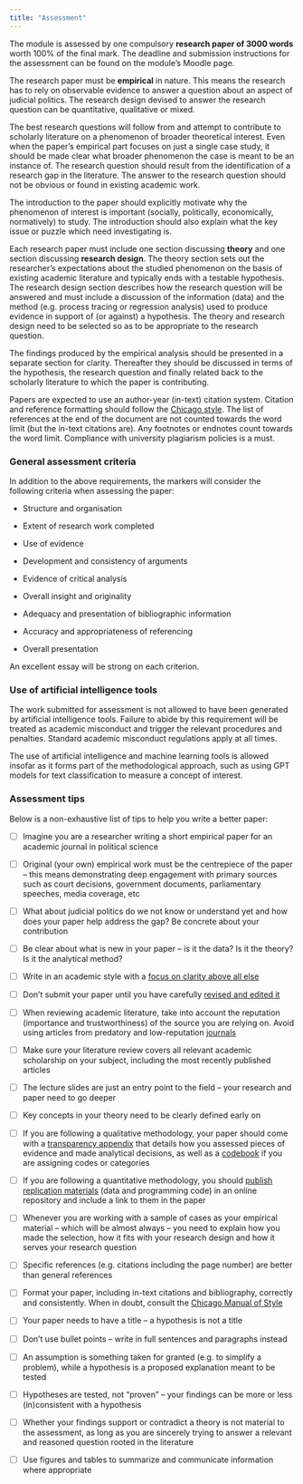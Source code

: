 ```yaml
---
title: "Assessment"
---
```


The module is assessed by one compulsory **research paper of 3000 words** worth 100% of the final mark. The deadline and submission instructions for the assessment can be found on the module's Moodle page.

The research paper must be **empirical** in nature. This means the research has to rely on observable evidence to answer a question about an aspect of judicial politics. The research design devised to answer the research question can be quantitative, qualitative or mixed.

The best research questions will follow from and attempt to contribute to scholarly literature on a phenomenon of broader theoretical interest. Even when the paper's empirical part focuses on just a single case study, it should be made clear what broader phenomenon the case is meant to be an instance of. The research question should result from the identification of a research gap in the literature. The answer to the research question should not be obvious or found in existing academic work.

The introduction to the paper should explicitly motivate why the phenomenon of interest is important (socially, politically, economically, normatively) to study. The introduction should also explain what the key issue or puzzle which need investigating is.

Each research paper must include one section discussing **theory** and one section discussing **research design**. The theory section sets out the researcher's expectations about the studied phenomenon on the basis of existing academic literature and typically ends with a testable hypothesis. The research design section describes how the research question will be answered and must include a discussion of the information (data) and the method (e.g. process tracing or regression analysis) used to produce evidence in support of (or against) a hypothesis. The theory and research design need to be selected so as to be appropriate to the research question.

The findings produced by the empirical analysis should be presented in a separate section for clarity. Thereafter they should be discussed in terms of the hypothesis, the research question and finally related back to the scholarly literature to which the paper is contributing.

Papers are expected to use an author-year (in-text) citation system. Citation and reference formatting should follow the [Chicago style](https://www.chicagomanualofstyle.org/home.html). The list of references at the end of the document are not counted towards the word limit (but the in-text citations are). Any footnotes or endnotes count towards the word limit. Compliance with university plagiarism policies is a must.

### General assessment criteria

In addition to the above requirements, the markers will consider the following criteria when assessing the paper:

-   Structure and organisation

-   Extent of research work completed

-   Use of evidence

-   Development and consistency of arguments

-   Evidence of critical analysis

-   Overall insight and originality

-   Adequacy and presentation of bibliographic information

-   Accuracy and appropriateness of referencing

-   Overall presentation

An excellent essay will be strong on each criterion.

### Use of artificial intelligence tools

The work submitted for assessment is not allowed to have been generated by artificial intelligence tools. Failure to abide by this requirement will be treated as academic misconduct and trigger the relevant procedures and penalties. Standard academic misconduct regulations apply at all times.

The use of artificial intelligence and machine learning tools is allowed insofar as it forms part of the methodological approach, such as using GPT models for text classification to measure a concept of interest.

### Assessment tips {#assessment-tips}

Below is a non-exhaustive list of tips to help you write a better paper:

- [ ] Imagine you are a researcher writing a short empirical paper for an academic journal in political science

- [ ] Original (your own) empirical work must be the centrepiece of the paper -- this means demonstrating deep engagement with primary sources such as court decisions, government documents, parliamentary speeches, media coverage, etc

- [ ] What about judicial politics do we not know or understand yet and how does your paper help address the gap? Be concrete about your contribution

- [ ] Be clear about what is new in your paper -- is it the data? Is it the theory? Is it the analytical method?

- [ ] Write in an academic style with a [focus on clarity above all else](https://catherineeunicedevries.substack.com/p/the-hidden-gift-of-fewer-words)

- [ ] Don't submit your paper until you have carefully [revised and edited it](https://catherineeunicedevries.substack.com/p/editing-the-work-beneath-the-words)

- [ ] When reviewing academic literature, take into account the reputation (importance and trustworthiness) of the source you are relying on. Avoid using articles from predatory and low-reputation [journals](https://www.scimagojr.com/journalrank.php?category=3320)

- [ ] Make sure your literature review covers all relevant academic scholarship on your subject, including the most recently published articles

- [ ] The lecture slides are just an entry point to the field -- your research and paper need to go deeper

- [ ] Key concepts in your theory need to be clearly defined early on

- [ ] If you are following a qualitative methodology, your paper should come with a [transparency appendix](https://doi.org/10.1017/S1049096513001789) that details how you assessed pieces of evidence and made analytical decisions, as well as a [codebook](https://doi.org/10.1017/S1049096524000714) if you are assigning codes or categories

- [ ] If you are following a quantitative methodology, you should [publish replication materials](https://doi.org/10.1017/S1049096521001062) (data and programming code) in an online repository and include a link to them in the paper

- [ ] Whenever you are working with a sample of cases as your empirical material -- which will be almost always -- you need to explain how you made the selection, how it fits with your research design and how it serves your research question

- [ ] Specific references (e.g. citations including the page number) are better than general references

- [ ] Format your paper, including in-text citations and bibliography, correctly and consistently. When in doubt, consult the [Chicago Manual of Style](https://www.chicagomanualofstyle.org/home.html)

- [ ] Your paper needs to have a title -- a hypothesis is not a title

- [ ] Don't use bullet points -- write in full sentences and paragraphs instead

- [ ] An assumption is something taken for granted (e.g. to simplify a problem), while a hypothesis is a proposed explanation meant to be tested

- [ ] Hypotheses are tested, not "proven" -- your findings can be more or less (in)consistent with a hypothesis

- [ ] Whether your findings support or contradict a theory is not material to the assessment, as long as you are sincerely trying to answer a relevant and reasoned question rooted in the literature

- [ ] Use figures and tables to summarize and communicate information where appropriate
